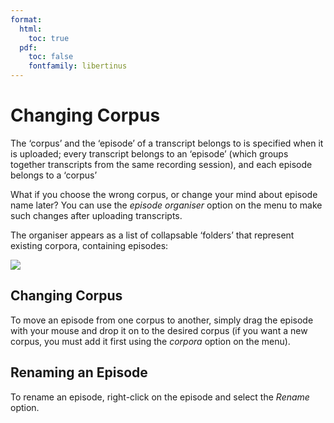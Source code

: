 ```yaml
---
format:
  html:
    toc: true
  pdf: 
    toc: false
    fontfamily: libertinus
---
```

# Changing Corpus

The 'corpus' and the 'episode' of a transcript belongs to is specified when it is uploaded; every transcript belongs to an 'episode' (which groups together transcripts from the same recording session), and each episode belongs to a 'corpus'

What if you choose the wrong corpus, or change your mind about episode name later? You can use the *episode organiser* option on the menu to make such changes after uploading transcripts.

The organiser appears as a list of collapsable 'folders' that represent existing corpora, containing episodes:

![](episode-organiser.png){fig-alt="A tree view, where the top-level folders are corpora, and the items inside them are episodes."}

## Changing Corpus

To move an episode from one corpus to another, simply drag the episode with your mouse and drop it on to the desired corpus (if you want a new corpus, you must add it first using the *corpora* option on the menu).

## Renaming an Episode

To rename an episode, right-click on the episode and select the *Rename* option.

 